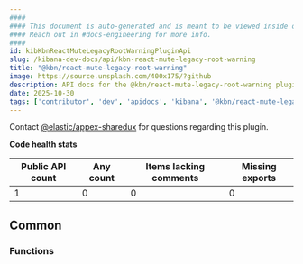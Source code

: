 ```yaml
---
####
#### This document is auto-generated and is meant to be viewed inside our experimental, new docs system.
#### Reach out in #docs-engineering for more info.
####
id: kibKbnReactMuteLegacyRootWarningPluginApi
slug: /kibana-dev-docs/api/kbn-react-mute-legacy-root-warning
title: "@kbn/react-mute-legacy-root-warning"
image: https://source.unsplash.com/400x175/?github
description: API docs for the @kbn/react-mute-legacy-root-warning plugin
date: 2025-10-30
tags: ['contributor', 'dev', 'apidocs', 'kibana', '@kbn/react-mute-legacy-root-warning']
---
```




Contact [@elastic/appex-sharedux](https://github.com/orgs/elastic/teams/appex-sharedux) for questions regarding this plugin.

**Code health stats**

| Public API count  | Any count | Items lacking comments | Missing exports |
|-------------------|-----------|------------------------|-----------------|
| 1 | 0 | 0 | 0 |

## Common

### Functions
<DocDefinitionList data={kbnReactMuteLegacyRootWarningObj.common.functions}/>

